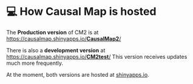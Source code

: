 # 💻 How Causal Map is hosted 

The **Production version** of CM2 is at [https://causalmap.shinyapps.io/**CausalMap2**/](https://causalmap.shinyapps.io/CausalMap2/)

There is also a **development version** at [https://causalmap.shinyapps.io/**CM2test**/](https://causalmap.shinyapps.io/CM2test/) This version receives updates much more frequently. 

At the moment, both versions are hosted at [shinyapps.io](http://shinyapps.io).


